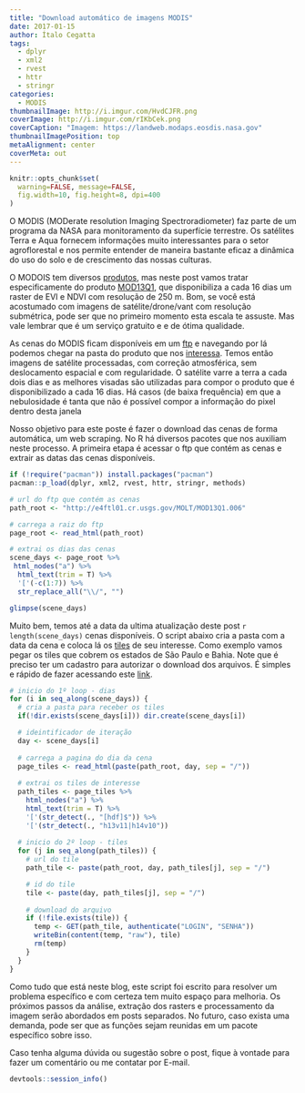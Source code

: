 ```yaml
---
title: "Download automático de imagens MODIS"
date: 2017-01-15
author: Ítalo Cegatta
tags:
  - dplyr
  - xml2
  - rvest
  - httr
  - stringr
categories:
  - MODIS
thumbnailImage: http://i.imgur.com/HvdCJFR.png
coverImage: http://i.imgur.com/rIKbCek.png
coverCaption: "Imagem: https://landweb.modaps.eosdis.nasa.gov"
thumbnailImagePosition: top
metaAlignment: center
coverMeta: out
---
```


```r
knitr::opts_chunk$set(
  warning=FALSE, message=FALSE,
  fig.width=10, fig.height=8, dpi=400
)
```

O MODIS (MODerate resolution Imaging Spectroradiometer) faz parte de um programa da NASA para monitoramento da superfície terrestre. Os satélites Terra e Aqua fornecem informações muito interessantes para o setor agroflorestal e nos permite entender de maneira bastante eficaz a dinâmica do uso do solo e de crescimento das nossas culturas.

O MODOIS tem diversos [produtos](https://modis.gsfc.nasa.gov/data/), mas neste post vamos tratar especificamente do produto [MOD13Q1](https://lpdaac.usgs.gov/dataset_discovery/modis/modis_products_table/mod13q1_v006), que disponibiliza a cada 16 dias um raster de EVI e NDVI com resolução de 250 m. Bom, se você está acostumado com imagens de satélite/drone/vant com resolução submétrica, pode ser que no primeiro momento esta escala te assuste. Mas vale lembrar que é um serviço gratuito e e de ótima qualidade.

As cenas do MODIS ficam disponíveis em um [ftp](https://e4ftl01.cr.usgs.gov/) e navegando por lá podemos chegar na pasta do produto que nos [interessa](http://e4ftl01.cr.usgs.gov/MOLT/MOD13Q1.006). Temos então imagens de satélite processadas, com correção atmosférica, sem deslocamento espacial e com regularidade. O satélite varre a terra a cada dois dias e as melhores visadas são utilizadas para compor o produto que é disponibilizado a cada 16 dias. Há casos (de baixa frequência) em que a nebulosidade é tanta que não é possível compor a informação do pixel dentro desta janela

Nosso objetivo para este poste é fazer o download das cenas de forma automática, um web scraping. No R há diversos pacotes que nos auxiliam neste processo. A primeira etapa é acessar o ftp que contém as cenas e extrair as datas das cenas disponíveis.

```r
if (!require("pacman")) install.packages("pacman")
pacman::p_load(dplyr, xml2, rvest, httr, stringr, methods)
```

```r
# url do ftp que contém as cenas
path_root <- "http://e4ftl01.cr.usgs.gov/MOLT/MOD13Q1.006"

# carrega a raiz do ftp
page_root <- read_html(path_root)

# extrai os dias das cenas
scene_days <- page_root %>% 
 html_nodes("a") %>% 
  html_text(trim = T) %>%
  '['(-c(1:7)) %>%
  str_replace_all("\\/", "")

glimpse(scene_days)
```

Muito bem, temos até a data da ultima atualização deste post `r length(scene_days)` cenas disponíveis. O script abaixo cria a pasta com a data da cena e coloca lá os [tiles](https://modis-land.gsfc.nasa.gov/MODLAND_grid.html) de seu interesse. Como exemplo vamos pegar os tiles que cobrem os estados de São Paulo e Bahia. Note que é preciso ter um cadastro para autorizar o download dos arquivos. É simples e rápido de fazer acessando este [link](https://urs.earthdata.nasa.gov/users/new/).

```r
# inicio do 1º loop - dias
for (i in seq_along(scene_days)) {
  # cria a pasta para receber os tiles
  if(!dir.exists(scene_days[i])) dir.create(scene_days[i])

  # ideintificador de iteração
  day <- scene_days[i]
  
  # carrega a pagina do dia da cena
  page_tiles <- read_html(paste(path_root, day, sep = "/"))
  
  # extrai os tiles de interesse
  path_tiles <- page_tiles %>% 
    html_nodes("a") %>% 
    html_text(trim = T) %>%
    '['(str_detect(., "[hdf]$")) %>% 
    '['(str_detect(., "h13v11|h14v10"))
  
  # inicio do 2º loop - tiles
  for (j in seq_along(path_tiles)) {
    # url do tile
    path_tile <- paste(path_root, day, path_tiles[j], sep = "/")

    # id do tile
    tile <- paste(day, path_tiles[j], sep = "/")
    
    # download do arquivo
    if (!file.exists(tile)) {
      temp <- GET(path_tile, authenticate("LOGIN", "SENHA"))
      writeBin(content(temp, "raw"), tile)
      rm(temp)
    }
  }
}
```

Como tudo que está neste blog, este script foi escrito para resolver um problema específico e com certeza tem muito espaço para melhoria. Os próximos passos da análise, extração dos rasters e processamento da imagem serão abordados em posts separados. No futuro, caso exista uma demanda, pode ser que as funções sejam reunidas em um pacote específico sobre isso.

Caso tenha alguma dúvida ou sugestão sobre o post, fique à vontade para fazer um comentário ou me contatar por E-mail.

```r
devtools::session_info()
```

